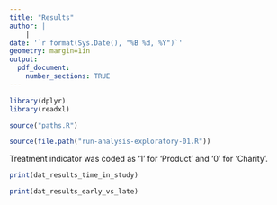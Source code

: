 ```yaml
---
title: "Results"
author: |
    |
date: '`r format(Sys.Date(), "%B %d, %Y")`'
geometry: margin=1in
output: 
  pdf_document:
    number_sections: TRUE
---
```


```r
library(dplyr)
library(readxl)

source("paths.R")

source(file.path("run-analysis-exploratory-01.R"))
```

Treatment indicator was coded as '1' for 'Product' and '0' for 'Charity'.



```r
print(dat_results_time_in_study)
```



```r
print(dat_results_early_vs_late)
```


